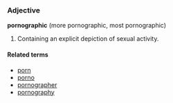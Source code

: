 ===Adjective===
'''pornographic''' (more pornographic, most pornographic)

#Containing an explicit depiction of sexual activity.

====Related terms====
*[[porn]]
*[[porno]]
*[[pornographer]]
*[[pornography]]